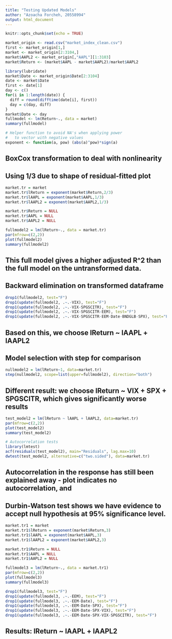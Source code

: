 ```yaml
---
title: "Testing Updated Models"
author: "Azoacha Forcheh, 20558994"
output: html_document
---
```


```r
knitr::opts_chunk$set(echo = TRUE)
```


```r
market_origin <- read.csv("market_index_clean.csv")
first <- market_origin[1,]
market <- market_origin[2:3104,]
market$AAPL2 <- market_origin[,"AAPL"][1:3103]
market$Return <- (market$AAPL - market$AAPL2)/market$AAPL2
```

```r
library(lubridate)
market$Date <- market_origin$Date[2:3104]
date <- market$Date
first <- date[1]
day <- c()
for(i in 1:length(date)) {
  diff = round(difftime(date[i], first))
  day = c(day, diff)
}
market$Date <- day
fullmodel <- lm(Return~., data = market)
summary(fullmodel)
```


```r
# Helper function to avoid NA's when applying power 
#   to vector with negative values
exponent <- function(a, pow) (abs(a)^pow)*sign(a)
```

## BoxCox transformation to deal with nonlinearity
## Using 1/3 due to shape of residual-fitted plot
```r
market.tr = market
market.tr$lReturn = exponent(market$Return,2/3)
market.tr$lAAPL = exponent(market$AAPL,1/3)
market.tr$lAAPL2 = exponent(market$AAPL2,1/3)

market.tr$Return = NULL
market.tr$AAPL = NULL
market.tr$AAPL2 = NULL

fullmodel2 = lm(lReturn~., data = market.tr)
par(mfrow=c(2,2))
plot(fullmodel2)
summary(fullmodel2)
```

## This full model gives a higher adjusted R^2 than the full model on the untransformed data.

## Backward elimination on transformed dataframe
```r
drop1(fullmodel2, test="F")
drop1(update(fullmodel2, .~.-VIX), test="F")
drop1(update(fullmodel2, .~.-VIX-SPGSCITR), test="F")
drop1(update(fullmodel2, .~.-VIX-SPGSCITR-EEM), test="F")
drop1(update(fullmodel2, .~.-VIX-SPGSCITR-EEM-Date-BNDGLB-SPX), test="F")
```

## Based on this, we choose lReturn ~ lAAPL + lAAPL2

## Model selection with step for comparison
```r
nullmodel2 = lm(lReturn~1, data=market.tr)
step(nullmodel2, scope=list(upper=fullmodel2), direction="both")
```

## Different result: we choose lReturn ~ VIX + SPX + SPGSCITR, which gives significantly worse results

```r
test_model2 = lm(lReturn ~ lAAPL + lAAPL2, data=market.tr)
par(mfrow=c(2,2))
plot(test_model2)
summary(test_model2)
```


```r
# Autocorrelation tests
library(lmtest)
acf(residuals(test_model2), main="Residuals", lag.max=10)
dwtest(test_model2, alternative=c("two.sided"), data=market.tr)
```

## Autocorrelation in the response has still been explained away - plot indicates no autocorrelation, and 
##   Durbin-Watson test shows we have evidence to accept null hypothesis at 95% significance level.


```r
market.tr1 = market
market.tr1$lReturn = exponent(market$Return,3)
market.tr1$lAAPL = exponent(market$AAPL,3)
market.tr1$lAAPL2 = exponent(market$AAPL2,3)

market.tr1$Return = NULL
market.tr1$AAPL = NULL
market.tr1$AAPL2 = NULL

fullmodel3 = lm(lReturn~., data = market.tr1)
par(mfrow=c(2,2))
plot(fullmodel3)
summary(fullmodel3)
```


```r
drop1(fullmodel3, test="F")
drop1(update(fullmodel3, .~.-EEM), test="F")
drop1(update(fullmodel3, .~.-EEM-Date), test="F")
drop1(update(fullmodel3, .~.-EEM-Date-SPX), test="F")
drop1(update(fullmodel3, .~.-EEM-Date-SPX-VIX), test="F")
drop1(update(fullmodel3, .~.-EEM-Date-SPX-VIX-SPGSCITR), test="F")
```

## Results: lReturn ~ lAAPL + lAAPL2

